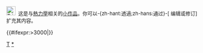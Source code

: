 <div class="notice metadata" id="stub" style="font-size: small;">[[File:Triple_expansion_engine_cropped.png|24px]]&nbsp;&nbsp;这是与[[熱力學]]相关的[[Wikipedia:小作品|小作品]]。你可以-{zh-hant:透過;zh-hans:通过}-<span class="plainlinks">[{{fullurl:{{FULLPAGENAME}}|action=edit}} 编辑或修订]</span>扩充其内容。</div><includeonly>[[Category:熱力學小作品|{{PAGENAME}}]]{{#ifexpr:{{PAGESIZE:{{FULLPAGENAME}}|R}}>3000|[[Category:字数已超过3000字节的小作品|{{PAGENAME}}]]}}</includeonly><noinclude>
[[Category:物理學小作品模板|T]][[Category:熱力學小作品|*]]</noinclude>